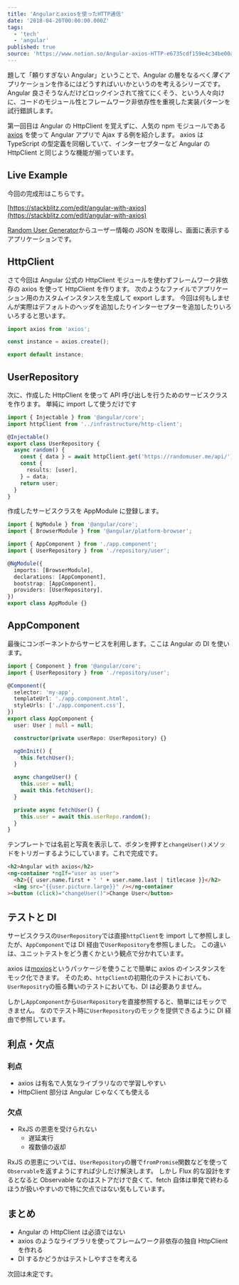 ```yaml
---
title: 'Angularとaxiosを使ったHTTP通信'
date: '2018-04-20T00:00:00.000Z'
tags:
  - 'tech'
  - 'angular'
published: true
source: 'https://www.notion.so/Angular-axios-HTTP-e6735cdf159e4c34be00a20927cdb7a1'
---
```


題して「頼りすぎない Angular」ということで、Angular の層をなるべく*薄く*アプリケーションを作るにはどうすればいいかというのを考えるシリーズです。 Angular 良さそうなんだけどロックインされて捨てにくそう、という人々向けに、コードのモジュール性とフレームワーク非依存性を重視した実装パターンを試行錯誤します。

第一回目は Angular の HttpClient を覚えずに、人気の npm モジュールである [axios](https://github.com/axios/axios) を使って Angular アプリで Ajax する例を紹介します。 axios は TypeScript の型定義を同梱していて、インターセプターなど Angular の HttpClient と同じような機能が揃っています。

## Live Example

今回の完成形はこちらです。

[https://stackblitz.com/edit/angular-with-axios](https://stackblitz.com/edit/angular-with-axios)

[Random User Generator](https://randomuser.me/)からユーザー情報の JSON を取得し、画面に表示するアプリケーションです。

## HttpClient

さて今回は Angular 公式の HttpClient モジュールを使わずフレームワーク非依存の axios を使って HttpClient を作ります。 次のようなファイルでアプリケーション用のカスタムインスタンスを生成して export します。 今回は何もしませんが実際はデフォルトのヘッダを追加したりインターセプターを追加したりいろいろすると思います。

```typescript
import axios from 'axios';

const instance = axios.create();

export default instance;
```

## UserRepository

次に、作成した HttpClient を使って API 呼び出しを行うためのサービスクラスを作ります。 単純に import して使うだけです

```typescript
import { Injectable } from '@angular/core';
import httpClient from '../infrastructure/http-client';

@Injectable()
export class UserRepository {
  async random() {
    const { data } = await httpClient.get('https://randomuser.me/api/');
    const {
      results: [user],
    } = data;
    return user;
  }
}
```

作成したサービスクラスを AppModule に登録します。

```typescript
import { NgModule } from '@angular/core';
import { BrowserModule } from '@angular/platform-browser';

import { AppComponent } from './app.component';
import { UserRepository } from './repository/user';

@NgModule({
  imports: [BrowserModule],
  declarations: [AppComponent],
  bootstrap: [AppComponent],
  providers: [UserRepository],
})
export class AppModule {}
```

## AppComponent

最後にコンポーネントからサービスを利用します。ここは Angular の DI を使います。

```typescript
import { Component } from '@angular/core';
import { UserRepository } from './repository/user';

@Component({
  selector: 'my-app',
  templateUrl: './app.component.html',
  styleUrls: ['./app.component.css'],
})
export class AppComponent {
  user: User | null = null;

  constructor(private userRepo: UserRepository) {}

  ngOnInit() {
    this.fetchUser();
  }

  async changeUser() {
    this.user = null;
    await this.fetchUser();
  }

  private async fetchUser() {
    this.user = await this.userRepo.random();
  }
}
```

テンプレートでは名前と写真を表示して、ボタンを押すと`changeUser()`メソッドをトリガーするようにしています。これで完成です。

```html
<h2>Angular with axios</h2>
<ng-container *ngIf="user as user">
  <h2>{{ user.name.first + ' ' + user.name.last | titlecase }}</h2>
  <img src="{{user.picture.large}}" /></ng-container
><button (click)="changeUser()">Change User</button>
```

## テストと DI

サービスクラスの`UserRepository`では直接`httpClient`を import して参照しましたが、`AppComponent`では DI 経由で`UserRepository`を参照しました。 この違いは、ユニットテストをどう書くかという観点で分かれています。

axios は[moxios](https://github.com/axios/moxios)というパッケージを使うことで簡単に axios のインスタンスをモック化できます。 そのため、`httpClient`の初期化のテストにおいても、`UserRepositry`の振る舞いのテストにおいても、DI は必要ありません。

しかし`AppComponent`から`UserRepository`を直接参照すると、簡単にはモックできません。 なのでテスト時に`UserRepository`のモックを提供できるように DI 経由で参照しています。

## 利点・欠点

### 利点

- axios は有名で人気なライブラリなので学習しやすい
- HttpClient 部分は Angular じゃなくても使える

### 欠点

- RxJS の恩恵を受けられない
  - 遅延実行
  - 複数値の返却

RxJS の恩恵については、`UserRepository`の層で`fromPromise`関数などを使って`Observable`を返すようにすれば少しだけ解決します。 しかし Flux 的な設計をするとなると Observable なのはストアだけで良くて、fetch 自体は単発で終わるほうが扱いやすいので特に欠点ではない気もしています。

## まとめ

- Angular の HttpClient は必須ではない
- axios のようなライブラリを使ってフレームワーク非依存の独自 HttpClient を作れる
- DI するかどうかはテストしやすさを考える

次回は未定です。
